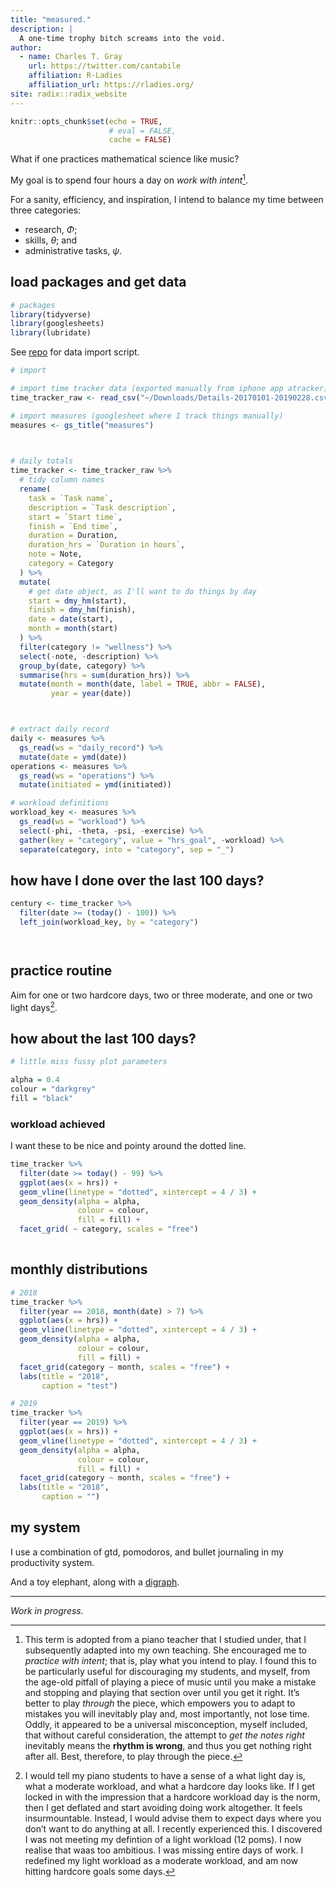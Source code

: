 ```yaml
---
title: "measured."
description: |
  A one-time trophy bitch screams into the void.
author: 
  - name: Charles T. Gray
    url: https://twitter.com/cantabile
    affiliation: R-Ladies
    affiliation_url: https://rladies.org/
site: radix::radix_website
---
```



```r
knitr::opts_chunk$set(echo = TRUE, 
                      # eval = FALSE, 
                      cache = FALSE)
```

What if one practices mathematical science like music?

My goal is to spend four hours a day on *work with intent*[^1].

For a sanity, efficiency, and inspiration, I intend to balance my time between three categories: 

- research, $\Phi$; 
- skills, $\theta$; and 
- administrative tasks, $\psi$.


## load packages and get data

```r
# packages
library(tidyverse)
library(googlesheets)
library(lubridate)


```

See [repo](https://github.com/softloud/measured/blob/master/index.Rmd) for data import script.

```r
# import

# import time tracker data (exported manually from iphone app atracker)
time_tracker_raw <- read_csv("~/Downloads/Details-20170101-20190228.csv")

# import measures (googlesheet where I track things manually)
measures <- gs_title("measures")

 
```


```r

# daily totals
time_tracker <- time_tracker_raw %>%
  # tidy column names
  rename(
    task = `Task name`,
    description = `Task description`,
    start = `Start time`,
    finish = `End time`,
    duration = Duration,
    duration_hrs = `Duration in hours`,
    note = Note,
    category = Category
  ) %>%
  mutate(
    # get date object, as I'll want to do things by day
    start = dmy_hm(start),
    finish = dmy_hm(finish),
    date = date(start),
    month = month(start)
  ) %>%
  filter(category != "wellness") %>%
  select(-note, -description) %>%
  group_by(date, category) %>%
  summarise(hrs = sum(duration_hrs)) %>%
  mutate(month = month(date, label = TRUE, abbr = FALSE),
         year = year(date))



# extract daily record
daily <- measures %>%
  gs_read(ws = "daily_record") %>%
  mutate(date = ymd(date))
operations <- measures %>%
  gs_read(ws = "operations") %>%
  mutate(initiated = ymd(initiated))

# workload definitions
workload_key <- measures %>%
  gs_read(ws = "workload") %>%
  select(-phi, -theta, -psi, -exercise) %>%
  gather(key = "category", value = "hrs_goal", -workload) %>%
  separate(category, into = "category", sep = "_")


```

## how have I done over the last 100 days? 

```r
century <- time_tracker %>%
  filter(date >= (today() - 100)) %>%
  left_join(workload_key, by = "category")




```


## practice routine

Aim for one or two hardcore days, two or three moderate, and one or two light days[^2]. 




## how about the last 100 days?

```r

# little miss fussy plot parameters

alpha = 0.4
colour = "darkgrey"
fill = "black"

```


### workload achieved

I want these to be nice and pointy around the dotted line.

```r
time_tracker %>%
  filter(date >= today() - 99) %>%
  ggplot(aes(x = hrs)) +
  geom_vline(linetype = "dotted", xintercept = 4 / 3) +
  geom_density(alpha = alpha,
               colour = colour,
               fill = fill) +
  facet_grid( ~ category, scales = "free") 
  
```



## monthly distributions 

```r


# 2018
time_tracker %>%
  filter(year == 2018, month(date) > 7) %>%
  ggplot(aes(x = hrs)) +
  geom_vline(linetype = "dotted", xintercept = 4 / 3) +
  geom_density(alpha = alpha,
               colour = colour,
               fill = fill) +
  facet_grid(category ~ month, scales = "free") +
  labs(title = "2018",
       caption = "test")

# 2019
time_tracker %>%
  filter(year == 2019) %>%
  ggplot(aes(x = hrs)) +
  geom_vline(linetype = "dotted", xintercept = 4 / 3) +
  geom_density(alpha = alpha,
               colour = colour,
               fill = fill) +
  facet_grid(category ~ month, scales = "free") +
  labs(title = "2018",
       caption = "")

```


## my system

I use a combination of gtd, pomodoros, and bullet journaling in my productivity system.

And a toy elephant, along with a [digraph](https://en.wikipedia.org/wiki/Directed_graph).

***

*Work in progress.*

[^1]: This term is adopted from a piano teacher that I studied under, that I subsequently adapted into my own teaching. She encouraged me to *practice with intent*; that is, play what you intend to play. I found this to be particularly useful for discouraging my students, and myself, from the age-old pitfall of playing a piece of music until you make a mistake and stopping and playing that section over until you get it right. It's better to play *through* the piece, which empowers you to adapt to mistakes you will inevitably play and, most importantly, not lose time. Oddly, it appeared to be a universal misconception, myself included, that without careful consideration, the attempt to *get the notes right* inevitably means the **rhythm is wrong**, and thus you get nothing right after all. Best, therefore, to play through the piece.    


[^2]: I would tell my piano students to have a sense of a what light day is, what a moderate workload, and what a hardcore day looks like. If I get locked in with the impression that a hardcore workload day is the norm, then I get deflated and start avoiding doing work altogether. It feels insurmountable. Instead, I would advise them to expect days where you don't want to do anything at all. I recently experienced this. I discovered I was not meeting my defintion of a light workload (12 poms). I now realise that waas too ambitious. I was missing entire days of work. I redefined my light workload as a moderate workload, and am now hitting hardcore goals some days. 

